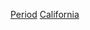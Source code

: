 {{parentcat}}
{{Commons category|History of California by period}}

[[Category:加利福尼亞州歷史|Period]]
[[Category:美國各州各時代歷史|California]]